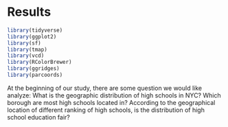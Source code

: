# Results

```r
library(tidyverse)
library(ggplot2)
library(sf)
library(tmap)
library(vcd)
library(RColorBrewer)
library(ggridges)
library(parcoords)
```

At the beginning of our study, there are some question we would like analyze: What is the geographic distribution of high schools in NYC? Which borough are most high schools located in? According to the geographical location of different ranking of high schools, is the distribution of high school education fair? 